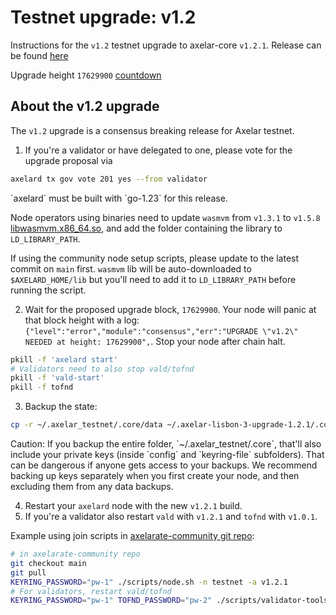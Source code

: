 # Testnet upgrade: v1.2


Instructions for the `v1.2` testnet upgrade to axelar-core `v1.2.1`.
Release can be found [here](https://github.com/axelarnetwork/axelar-core/releases/tag/v1.2.1)

Upgrade height `17629900` [countdown](https://www.mintscan.io/axelar-testnet/block/17629900)

## About the v1.2 upgrade
The `v1.2` upgrade is a consensus breaking release for Axelar testnet.

1. If you're a validator or have delegated to one, please vote for the upgrade proposal via

```bash
axelard tx gov vote 201 yes --from validator
```

<Callout type="warning" emoji="⚠️">
  `axelard` must be built with `go-1.23` for this release.

  Node operators using binaries need to update `wasmvm` from `v1.3.1` to `v1.5.8` [libwasmvm.x86_64.so](https://github.com/CosmWasm/wasmvm/releases/tag/v1.5.8), and add the folder containing the library to `LD_LIBRARY_PATH`.
  
  If using the community node setup scripts, please update to the latest commit on `main` first.
  `wasmvm` lib will be auto-downloaded to `$AXELARD_HOME/lib` but you'll need to add it to `LD_LIBRARY_PATH` before running the script.
</Callout>


2. Wait for the proposed upgrade block, `17629900`. Your node will panic at that block height with a log: `{"level":"error","module":"consensus","err":"UPGRADE \"v1.2\" NEEDED at height: 17629900",`. Stop your node after chain halt.

```bash
pkill -f 'axelard start'
# Validators need to also stop vald/tofnd
pkill -f 'vald-start'
pkill -f tofnd
```

3. Backup the state:

```bash
cp -r ~/.axelar_testnet/.core/data ~/.axelar-lisbon-3-upgrade-1.2.1/.core/data
```

<Callout type="warning" emoji="⚠️">
  Caution: If you backup the entire folder, `~/.axelar_testnet/.core`, that'll
  also include your private keys (inside `config` and `keyring-file`
  subfolders). That can be dangerous if anyone gets access to your backups. We
  recommend backing up keys separately when you first create your node, and then
  excluding them from any data backups.
</Callout>


4. Restart your `axelard` node with the new `v1.2.1` build.
5. If you're a validator also restart `vald` with `v1.2.1` and `tofnd` with `v1.0.1`.

Example using join scripts in [axelarate-community git repo](https://github.com/axelarnetwork/axelarate-community):

```bash
# in axelarate-community repo
git checkout main
git pull
KEYRING_PASSWORD="pw-1" ./scripts/node.sh -n testnet -a v1.2.1
# For validators, restart vald/tofnd
KEYRING_PASSWORD="pw-1" TOFND_PASSWORD="pw-2" ./scripts/validator-tools-host.sh -n testnet -a v1.2.1 -q v1.0.1
```

